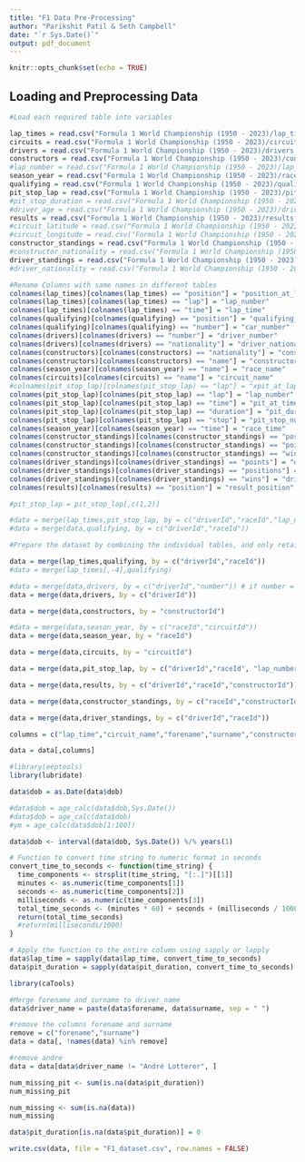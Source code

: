 ---
title: "F1 Data Pre-Processing"
author: "Parikshit Patil & Seth Campbell"
date: "`r Sys.Date()`"
output: pdf_document
---

```{r setup, include=FALSE}
knitr::opts_chunk$set(echo = TRUE)
```

## Loading and Preprocessing Data
  
```{r cars}
#Load each required table into variables

lap_times = read.csv("Formula 1 World Championship (1950 - 2023)/lap_times.csv")
circuits = read.csv("Formula 1 World Championship (1950 - 2023)/circuits.csv")
drivers = read.csv("Formula 1 World Championship (1950 - 2023)/drivers.csv")
constructors = read.csv("Formula 1 World Championship (1950 - 2023)/constructors.csv")
#lap_number = read.csv("Formula 1 World Championship (1950 - 2023)/lap_times.csv")
season_year = read.csv("Formula 1 World Championship (1950 - 2023)/races.csv")
qualifying = read.csv("Formula 1 World Championship (1950 - 2023)/qualifying.csv")
pit_stop_lap = read.csv("Formula 1 World Championship (1950 - 2023)/pit_stops.csv")
#pit_stop_duration = read.csv("Formula 1 World Championship (1950 - 2023)/pit_stops.csv")
#driver_age = read.csv("Formula 1 World Championship (1950 - 2023)/drivers.csv")
results = read.csv("Formula 1 World Championship (1950 - 2023)/results.csv")
#circuit_latitude = read.csv("Formula 1 World Championship (1950 - 2023)/circuits.csv")
#circuit_longitude = read.csv("Formula 1 World Championship (1950 - 2023)/circuits.csv")
constructor_standings = read.csv("Formula 1 World Championship (1950 - 2023)/constructor_standings.csv")
#constructor_nationality = read.csv("Formula 1 World Championship (1950 - 2023)/constructor_standings.csv")
driver_standings = read.csv("Formula 1 World Championship (1950 - 2023)/driver_standings.csv")
#driver_nationality = read.csv("Formula 1 World Championship (1950 - 2023)/drivers.csv")
```

```{r}
#Rename Columns with same names in different tables
colnames(lap_times)[colnames(lap_times) == "position"] = "position_at_lap"
colnames(lap_times)[colnames(lap_times) == "lap"] = "lap_number"
colnames(lap_times)[colnames(lap_times) == "time"] = "lap_time"
colnames(qualifying)[colnames(qualifying) == "position"] = "qualifying_position"
colnames(qualifying)[colnames(qualifying) == "number"] = "car_number"
colnames(drivers)[colnames(drivers) == "number"] = "driver_number"
colnames(drivers)[colnames(drivers) == "nationality"] = "driver_nationality"
colnames(constructors)[colnames(constructors) == "nationality"] = "constructor_nationality"
colnames(constructors)[colnames(constructors) == "name"] = "constructor_name"
colnames(season_year)[colnames(season_year) == "name"] = "race_name"
colnames(circuits)[colnames(circuits) == "name"] = "circuit_name"
#colnames(pit_stop_lap)[colnames(pit_stop_lap) == "lap"] = "xpit_at_lap"
colnames(pit_stop_lap)[colnames(pit_stop_lap) == "lap"] = "lap_number"
colnames(pit_stop_lap)[colnames(pit_stop_lap) == "time"] = "pit_at_time"
colnames(pit_stop_lap)[colnames(pit_stop_lap) == "duration"] = "pit_duration"
colnames(pit_stop_lap)[colnames(pit_stop_lap) == "stop"] = "pit_stop_num"
colnames(season_year)[colnames(season_year) == "time"] = "race_time"
colnames(constructor_standings)[colnames(constructor_standings) == "position"] = "constructor_position"
colnames(constructor_standings)[colnames(constructor_standings) == "points"] = "constructor_points"
colnames(constructor_standings)[colnames(constructor_standings) == "wins"] = "constructor_wins"
colnames(driver_standings)[colnames(driver_standings) == "points"] = "driver_points"
colnames(driver_standings)[colnames(driver_standings) == "positions"] = "driver_positions"
colnames(driver_standings)[colnames(driver_standings) == "wins"] = "driver_wins"
colnames(results)[colnames(results) == "position"] = "result_position"

#pit_stop_lap = pit_stop_lap[,c(1,2)]

#data = merge(lap_times,pit_stop_lap, by = c("driverId","raceId","lap_number"))
#data = merge(data,qualifying, by = c("driverId","raceId"))

#Prepare the dataset by combining the individual tables, and only retaining necessary columns

data = merge(lap_times,qualifying, by = c("driverId","raceId")) 
#data = merge(lap_times[,-4],qualifying)

#data = merge(data,drivers, by = c("driverId","number")) # if number = car number in both driver table & qualifying table
data = merge(data,drivers, by = c("driverId"))

data = merge(data,constructors, by = "constructorId")

#data = merge(data,season_year, by = c("raceId","circuitId"))
data = merge(data,season_year, by = "raceId")

data = merge(data,circuits, by = "circuitId")

data = merge(data,pit_stop_lap, by = c("driverId","raceId", "lap_number"), all.x = TRUE) #Left Join

data = merge(data,results, by = c("driverId","raceId","constructorId"))

data = merge(data,constructor_standings, by = c("raceId","constructorId"))

data = merge(data,driver_standings, by = c("driverId","raceId"))
```

```{r}
columns = c("lap_time","circuit_name","forename","surname","constructor_name","lap_number","year","qualifying_position","pit_duration","dob","grid","lat","lng","constructor_points","constructor_nationality","driver_points","driver_nationality")

data = data[,columns]
```


```{r}
#library(eeptools)
library(lubridate)

data$dob = as.Date(data$dob)

#data$dob = age_calc(data$dob,Sys.Date())
#data$dob = age_calc(data$dob)
#ym = age_calc(data$dob[1:100])

data$dob <- interval(data$dob, Sys.Date()) %/% years(1)
```

```{r}
# Function to convert time string to numeric format in seconds
convert_time_to_seconds <- function(time_string) {
  time_components <- strsplit(time_string, "[:.]")[[1]]
  minutes <- as.numeric(time_components[1])
  seconds <- as.numeric(time_components[2])
  milliseconds <- as.numeric(time_components[3])
  total_time_seconds <- (minutes * 60) + seconds + (milliseconds / 1000)
  return(total_time_seconds)
  #return(milliseconds/1000)
}

# Apply the function to the entire column using sapply or lapply
data$lap_time = sapply(data$lap_time, convert_time_to_seconds)
data$pit_duration = sapply(data$pit_duration, convert_time_to_seconds)
```

```{r}
library(caTools)

#Merge forename and surname to driver_name
data$driver_name = paste(data$forename, data$surname, sep = " ")

#remove the columns forename and surname
remove = c("forename","surname")
data = data[, !names(data) %in% remove]

#remove andre
data = data[data$driver_name != "André Lotterer", ]
```

```{r}
num_missing_pit <- sum(is.na(data$pit_duration))
num_missing_pit

num_missing <- sum(is.na(data))
num_missing

data$pit_duration[is.na(data$pit_duration)] = 0
```

```{r}
write.csv(data, file = "F1_dataset.csv", row.names = FALSE)
```

